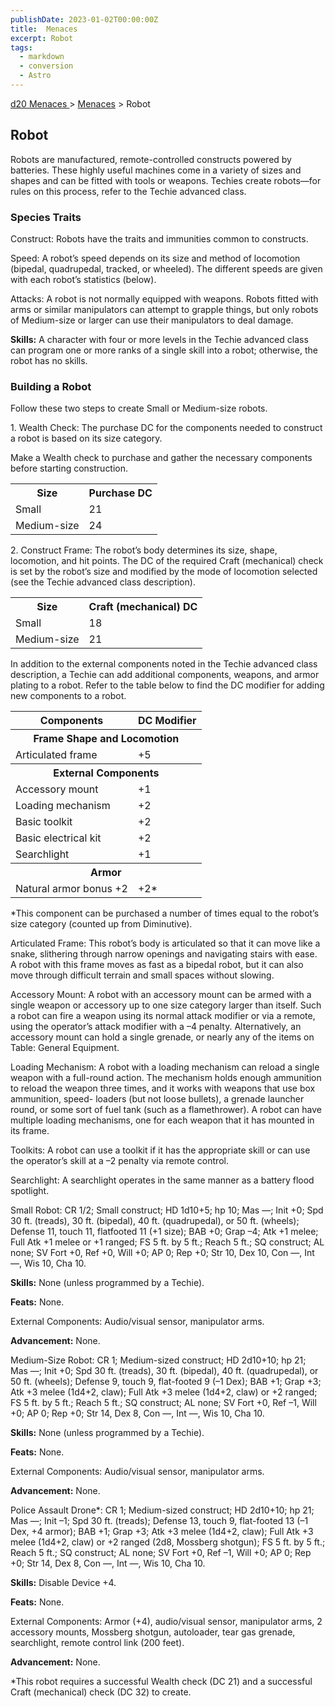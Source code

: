 ```yaml
---
publishDate: 2023-01-02T00:00:00Z
title:  Menaces
excerpt: Robot
tags:
  - markdown
  - conversion
  - Astro
---
```


[ d20 Menaces ](/#menacesD20) > [ Menaces](menaces-d20-menaces-index) > Robot

##  Robot

Robots are manufactured, remote-controlled constructs powered by batteries.
These highly useful machines come in a variety of sizes and shapes and can be
fitted with tools or weapons. Techies create robots—for rules on this process,
refer to the Techie advanced class.

###  Species Traits

Construct: Robots have the traits and immunities common to constructs.

Speed: A robot’s speed depends on its size and method of locomotion (bipedal,
quadrupedal, tracked, or wheeled). The different speeds are given with each
robot’s statistics (below).

Attacks: A robot is not normally equipped with weapons. Robots fitted with
arms or similar manipulators can attempt to grapple things, but only robots of
Medium-size or larger can use their manipulators to deal damage.

**Skills:** A character with four or more levels in the Techie advanced class
can program one or more ranks of a single skill into a robot; otherwise, the
robot has no skills.

###  Building a Robot

Follow these two steps to create Small or Medium-size robots.

1\. Wealth Check: The purchase DC for the components needed to construct a
robot is based on its size category.

Make a Wealth check to purchase and gather the necessary components before
starting construction.


<table> <tr> <th> Size </th> <th> Purchase DC </th> </tr> <tr> <td> Small </td> <td> 21 </td> </tr> <tr class="shaded"> <td> Medium-size </td> <td> 24 </td> </tr> </table>



2\. Construct Frame: The robot’s body determines its size, shape, locomotion,
and hit points. The DC of the required Craft (mechanical) check is set by the
robot’s size and modified by the mode of locomotion selected (see the Techie
advanced class description).


<table> <tr> <th> Size </th> <th> Craft (mechanical) DC </th> </tr> <tr> <td> Small </td> <td> 18 </td> </tr> <tr class="shaded"> <td> Medium-size </td> <td> 21 </td> </tr> </table>



In addition to the external components noted in the Techie advanced class
description, a Techie can add additional components, weapons, and armor
plating to a robot. Refer to the table below to find the DC modifier for
adding new components to a robot.


<table> <tr> <th> Components </th> <th> DC Modifier </th> </tr> <tr> <th colspan="2"> Frame Shape and Locomotion </th> </tr> <tr> <td> Articulated frame </td> <td> +5 </td> </tr> <tr> <th colspan="2"> External Components </th> </tr> <tr> <td> Accessory mount </td> <td> +1 </td> </tr> <tr class="shaded"> <td> Loading mechanism </td> <td> +2 </td> </tr> <tr> <td> Basic toolkit </td> <td> +2 </td> </tr> <tr class="shaded"> <td> Basic electrical kit </td> <td> +2 </td> </tr> <tr> <td> Searchlight </td> <td> +1 </td> </tr> <tr> <th colspan="2"> Armor </th> </tr> <tr> <td> Natural armor bonus +2 </td> <td> +2* </td> </tr> </table>



*This component can be purchased a number of times equal to the robot’s size category (counted up from Diminutive). 

Articulated Frame: This robot’s body is articulated so that it can move like a
snake, slithering through narrow openings and navigating stairs with ease. A
robot with this frame moves as fast as a bipedal robot, but it can also move
through difficult terrain and small spaces without slowing.

Accessory Mount: A robot with an accessory mount can be armed with a single
weapon or accessory up to one size category larger than itself. Such a robot
can fire a weapon using its normal attack modifier or via a remote, using the
operator’s attack modifier with a –4 penalty. Alternatively, an accessory
mount can hold a single grenade, or nearly any of the items on Table: General
Equipment.

Loading Mechanism: A robot with a loading mechanism can reload a single weapon
with a full-round action. The mechanism holds enough ammunition to reload the
weapon three times, and it works with weapons that use box ammunition, speed-
loaders (but not loose bullets), a grenade launcher round, or some sort of
fuel tank (such as a flamethrower). A robot can have multiple loading
mechanisms, one for each weapon that it has mounted in its frame.

Toolkits: A robot can use a toolkit if it has the appropriate skill or can use
the operator’s skill at a –2 penalty via remote control.

Searchlight: A searchlight operates in the same manner as a battery flood
spotlight.

Small Robot: CR 1/2; Small construct; HD 1d10+5; hp 10; Mas —; Init +0; Spd 30
ft. (treads), 30 ft. (bipedal), 40 ft. (quadrupedal), or 50 ft. (wheels);
Defense 11, touch 11, flatfooted 11 (+1 size); BAB +0; Grap –4; Atk +1 melee;
Full Atk +1 melee or +1 ranged; FS 5 ft. by 5 ft.; Reach 5 ft.; SQ construct;
AL none; SV Fort +0, Ref +0, Will +0; AP 0; Rep +0; Str 10, Dex 10, Con —, Int
—, Wis 10, Cha 10.

**Skills:** None (unless programmed by a Techie).

**Feats:** None.

External Components: Audio/visual sensor, manipulator arms.

**Advancement:** None.

Medium-Size Robot: CR 1; Medium-sized construct; HD 2d10+10; hp 21; Mas —;
Init +0; Spd 30 ft. (treads), 30 ft. (bipedal), 40 ft. (quadrupedal), or 50
ft. (wheels); Defense 9, touch 9, flat-footed 9 (–1 Dex); BAB +1; Grap +3; Atk
+3 melee (1d4+2, claw); Full Atk +3 melee (1d4+2, claw) or +2 ranged; FS 5 ft.
by 5 ft.; Reach 5 ft.; SQ construct; AL none; SV Fort +0, Ref –1, Will +0; AP
0; Rep +0; Str 14, Dex 8, Con —, Int —, Wis 10, Cha 10.

**Skills:** None (unless programmed by a Techie).

**Feats:** None.

External Components: Audio/visual sensor, manipulator arms.

**Advancement:** None.

Police Assault Drone*: CR 1; Medium-sized construct; HD 2d10+10; hp 21; Mas —;
Init –1; Spd 30 ft. (treads); Defense 13, touch 9, flat-footed 13 (–1 Dex, +4
armor); BAB +1; Grap +3; Atk +3 melee (1d4+2, claw); Full Atk +3 melee (1d4+2,
claw) or +2 ranged (2d8, Mossberg shotgun); FS 5 ft. by 5 ft.; Reach 5 ft.; SQ
construct; AL none; SV Fort +0, Ref –1, Will +0; AP 0; Rep +0; Str 14, Dex 8,
Con —, Int —, Wis 10, Cha 10.

**Skills:** Disable Device +4.

**Feats:** None.

External Components: Armor (+4), audio/visual sensor, manipulator arms, 2
accessory mounts, Mossberg shotgun, autoloader, tear gas grenade, searchlight,
remote control link (200 feet).

**Advancement:** None.

*This robot requires a successful Wealth check (DC 21) and a successful Craft (mechanical) check (DC 32) to create. 

